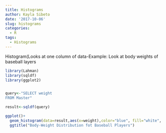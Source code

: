 ```yaml
---
title: Histograms
author: Kayla Sibeto
date: '2017-10-06'
slug: histograms
categories:
  - R
tags:
  - Histograms
---
```


Histogram(Looks at one column of data-Example:
Look at body weights of baseball layers
```r
library(Lahman)
library(sqldf)
library(ggplot2)


query<-"SELECT weight
FROM Master"

result<-sqldf(query)

ggplot()+
  geom_histogram(data=result,aes(x=weight),color="blue", fill="white", bins=50)+
  ggtitle("Body-Weight Distribution fot Baseball Players")
```

